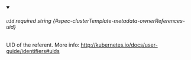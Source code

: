 
<details className="config-field" data-expandable="false" open>
<summary>

###### `uid` <span className="config-field-required" data-required="true">required</span> <span className="config-field-type">string</span> <span className="config-field-default"></span> <span className="config-field-enum"></span> {#spec-clusterTemplate-metadata-ownerReferences-uid}

UID of the referent.
More info: http://kubernetes.io/docs/user-guide/identifiers#uids

</summary>



</details>
